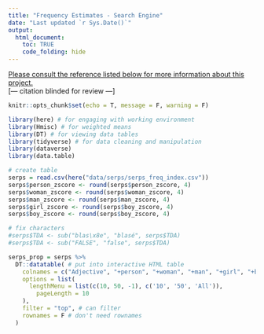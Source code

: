 ```yaml
---
title: "Frequency Estimates - Search Engine"
date: "Last updated `r Sys.Date()`"
output: 
  html_document:
    toc: TRUE
    code_folding: hide
---
```


<u>Please consult the reference listed below for more information about this project.</u><br>
[--- citation blinded for review ---]
<!-- 
<font size="2">Condon, D. M., & McDougald, S. (under review). Frequency of use metrics for American English personality descriptors: Extensions of Roivainen's internet search methodology. *Journal TBD*.</font>
-->

```r
knitr::opts_chunk$set(echo = T, message = F, warning = F)
```

```r
library(here) # for engaging with working environment
library(Hmisc) # for weighted means
library(DT) # for viewing data tables
library(tidyverse) # for data cleaning and manipulation
library(dataverse)
library(data.table)
```

```r
# create table 
serps = read.csv(here("data/serps/serps_freq_index.csv"))
serps$person_zscore <- round(serps$person_zscore, 4)
serps$woman_zscore <- round(serps$woman_zscore, 4)
serps$man_zscore <- round(serps$man_zscore, 4)
serps$girl_zscore <- round(serps$boy_zscore, 4)
serps$boy_zscore <- round(serps$boy_zscore, 4)

# fix characters
#serps$TDA <- sub("blas\x8e", "blasé", serps$TDA)
#serps$TDA <- sub("FALSE", "false", serps$TDA)

serps_prop = serps %>%
  DT::datatable( # put into interactive HTML table
    colnames = c("Adjective", "+person", "+woman", "+man", "+girl", "+boy", "index"), #colnames
    options = list(
      lengthMenu = list(c(10, 50, -1), c('10', '50', 'All')),
        pageLength = 10
    ),
    filter = "top", # can filter
    rownames = F # don't need rownames
  )
```



